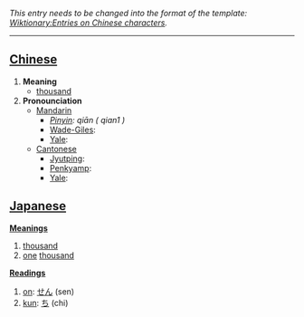 ''This entry needs to be changed into the format of the template: [[Wiktionary:Entries on Chinese characters]].''
----

== [[Chinese]] ==

#'''Meaning'''
#*[[thousand]]
#'''Pronounciation '''
#*[[Mandarin ]]
#**''[[Pinyin]]: qiān ( qian1 )''
#**[[Wade-Giles]]: 
#**[[Yale]]: 
#*[[Cantonese]]
#**[[Jyutping]]: 
#**[[Penkyamp]]: 
#**[[Yale]]: 

== [[Japanese]] ==

'''[[Meaning]]s'''
# [[thousand]]
# [[one]] [[thousand]]

'''[[Reading]]s'''
# [[on]]: [[せん]] (sen)
# [[kun]]: [[ち]] (chi)